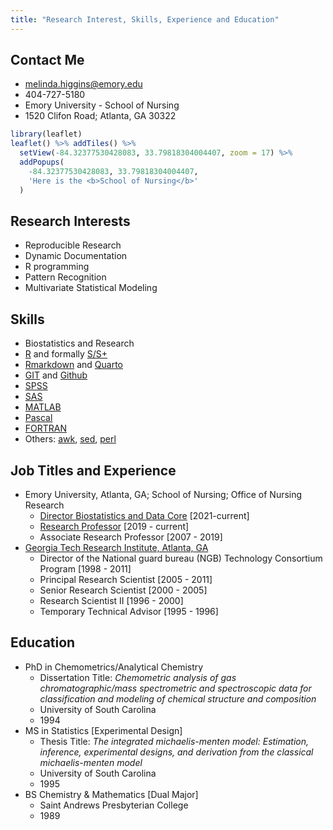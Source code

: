 ```yaml
---
title: "Research Interest, Skills, Experience and Education"
---
```


::: panel-tabset
## **Contact Me**

* [melinda.higgins@emory.edu](mailto:melinda.higgins@emory.edu)
* 404-727-5180
* Emory University - School of Nursing
* 1520 Clifon Road; Atlanta, GA 30322

```r
library(leaflet)
leaflet() %>% addTiles() %>%
  setView(-84.32377530428083, 33.79818304004407, zoom = 17) %>%
  addPopups(
    -84.32377530428083, 33.79818304004407, 
    'Here is the <b>School of Nursing</b>'
  )
```

## **Research Interests**

* Reproducible Research
* Dynamic Documentation
* R programming
* Pattern Recognition
* Multivariate Statistical Modeling

## **Skills**

* Biostatistics and Research
* [R](https://cran.r-project.org/) and formally [S/S+](https://en.wikipedia.org/wiki/S_(programming_language))
* [Rmarkdown](https://rmarkdown.rstudio.com/) and [Quarto](https://quarto.org/)
* [GIT](https://git-scm.com/) and [Github](https://github.com/melindahiggins2000)
* [SPSS](https://www.ibm.com/spss)
* [SAS](https://www.sas.com/en_us/home.html)
* [MATLAB](https://www.mathworks.com/products/matlab.html)
* [Pascal](https://en.wikipedia.org/wiki/Pascal_(programming_language))
* [FORTRAN](https://fortran-lang.org/)
* Others: [awk](https://en.wikipedia.org/wiki/AWK), [sed](https://en.wikipedia.org/wiki/Sed), [perl](https://www.perl.org/)

## **Job Titles and Experience**

* Emory University, Atlanta, GA; School of Nursing; Office of Nursing Research
    - [Director Biostatistics and Data Core](https://www.nursing.emory.edu/pages/onrstatsdata) [2021-current]
    - [Research Professor](https://www.nursing.emory.edu/faculty-staff/melinda-k-higgins) [2019 - current]
    - Associate Research Professor [2007 - 2019]
    
* [Georgia Tech Research Institute, Atlanta, GA](https://gtri.gatech.edu/)
    - Director of the National guard bureau (NGB) Technology Consortium Program [1998 - 2011]
    - Principal Research Scientist [2005 - 2011]
    - Senior Research Scientist [2000 - 2005]
    - Research Scientist II [1996 - 2000]
    - Temporary Technical Advisor [1995 - 1996]

## **Education**

* PhD in Chemometrics/Analytical Chemistry
    - Dissertation Title: _Chemometric analysis of gas chromatographic/mass spectrometric and spectroscopic data for classification and modeling of chemical structure and composition_
    - University of South Carolina
    - 1994
* MS in Statistics [Experimental Design]
    - Thesis Title: _The integrated michaelis-menten model: Estimation, inference, experimental designs, and derivation from the classical michaelis-menten model_
    - University of South Carolina
    - 1995
* BS Chemistry & Mathematics [Dual Major]
    - Saint Andrews Presbyterian College
    - 1989

:::


